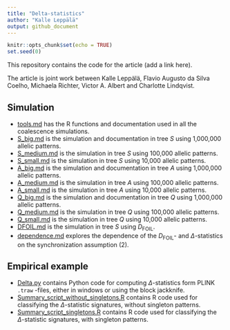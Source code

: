 ```yaml
---
title: "Delta-statistics"
author: "Kalle Leppälä"
output: github_document
---
```


```r

knitr::opts_chunk$set(echo = TRUE)
set.seed(0)

```

This repository contains the code for the article (add a link here).

The article is joint work between Kalle Leppälä, Flavio Augusto da Silva Coelho, Michaela Richter, Victor A. Albert and Charlotte Lindqvist.

## Simulation

+  [tools.md](tools.md) has the R functions and documentation used in all the coalescence simulations.
+  [S_big.md](S_big.md) is the simulation and documentation in tree $S$ using 1,000,000 allelic patterns.
+  [S_medium.md](S_medium.md) is the simulation in tree $S$ using 100,000 allelic patterns.
+  [S_small.md](S_small.md) is the simulation in tree $S$ using 10,000 allelic patterns.
+  [A_big.md](A_big.md) is the simulation and documentation in tree $A$ using 1,000,000 allelic patterns.
+  [A_medium.md](A_medium.md) is the simulation in tree $A$ using 100,000 allelic patterns.
+  [A_small.md](A_small.md) is the simulation in tree $A$ using 10,000 allelic patterns.
+  [Q_big.md](S_big.md) is the simulation and documentation in tree $Q$ using 1,000,000 allelic patterns.
+  [Q_medium.md](S_medium.md) is the simulation in tree $Q$ using 100,000 allelic patterns.
+  [Q_small.md](S_small.md) is the simulation in tree $Q$ using 10,000 allelic patterns.
+  [DFOIL.md](DFOIL.md) is the simulation in tree $S$ using $D_\text{FOIL}$.
+  [dependence.md](dependence.md) explores the dependence of the $D_\text{FOIL}$- and $\Delta$-statistics on the synchronization assumption (2).

## Empirical example

+  [Delta.py](Delta.py) contains Python code for computing $\Delta$-statistics form PLINK `.traw` -files, either in windows or using the block jackknife.
+  [Summary_script_without_singletons.R](Summary_script_without_singletons.R) contains R code used for classifying the $\Delta$-statistic signatures, without singleton patterns.
+  [Summary_script_singletons.R](Summary_script_singletons.R) contains R code used for classifying the $\Delta$-statistic signatures, with singleton patterns.
